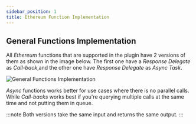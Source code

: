 ```yaml
---
sidebar_position: 1
title: Ethereum Function Implementation
---
```


## General Functions Implementation 

All *Ethereum* functions that are supported in the plugin have 2 versions of them as shown in the image below.
The first one have a *Response Delegate* as *Call-back*,and the other one have *Response Delegate* as *Async Task*.

![General Functions Implementation](_static/img/01_eth_general_functions.png)

*Async* functions works better for use cases where there is no parallel calls. While *Call-backs* works best if you're querying multiple calls at the 
same time and not putting them in queue.

:::note
Both versions take the same input and returns the same output.
::: 